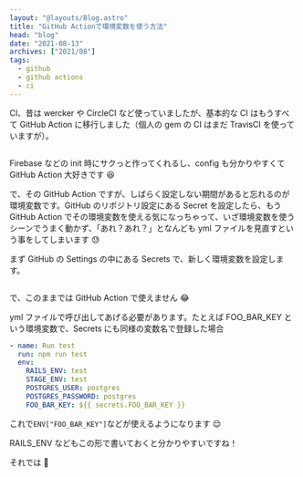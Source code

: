 ```yaml
---
layout: "@layouts/Blog.astro"
title: "GitHub Actionで環境変数を使う方法"
head: "blog"
date: "2021-08-13"
archives: ["2021/08"]
tags:
  - github
  - github actions
  - ci
---
```



CI、昔は wercker や CircleCI など使っていましたが、基本的な CI はもうすべて GitHub Action に移行しました（個人の gem の CI はまだ TravisCI を使っていますが）。

<img src={hero.src} alt="" />

Firebase などの init 時にサクっと作ってくれるし、config も分かりやすくて GitHub Action 大好きです 😆

で、その GitHub Action ですが、しばらく設定しない期間があると忘れるのが環境変数です。GitHub のリポジトリ設定にある Secret を設定したら、もう GitHub Action でその環境変数を使える気になっちゃって、いざ環境変数を使うシーンでうまく動かず、「あれ？あれ？」となんども yml ファイルを見直すという事をしてしまいます 😓

まず GitHub の Settings の中にある Secrets で、新しく環境変数を設定します。

<img src={setting.src} alt="" />

で、このままでは GitHub Action で使えません 😂

yml ファイルで呼び出してあげる必要があります。たとえば FOO_BAR_KEY という環境変数で、Secrets にも同様の変数名で登録した場合

```yml
- name: Run test
  run: npm run test
  env:
    RAILS_ENV: test
    STAGE_ENV: test
    POSTGRES_USER: postgres
    POSTGRES_PASSWORD: postgres
    FOO_BAR_KEY: ${{ secrets.FOO_BAR_KEY }}
```

これで`ENV["FOO_BAR_KEY"]`などが使えるようになります 😌

RAILS_ENV などもこの形で書いておくと分かりやすいですね！

それでは 🤟
